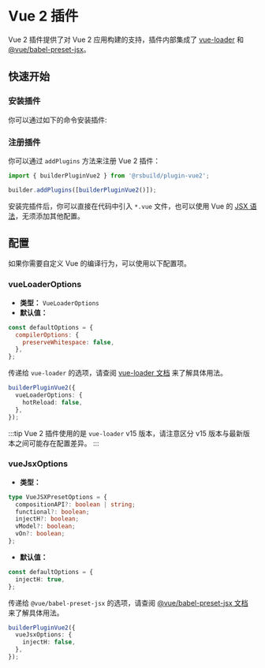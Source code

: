 # Vue 2 插件

Vue 2 插件提供了对 Vue 2 应用构建的支持，插件内部集成了 [vue-loader](https://vue-loader.vuejs.org/) 和 [@vue/babel-preset-jsx](https://github.com/vuejs/jsx-vue2)。

## 快速开始

### 安装插件

你可以通过如下的命令安装插件:


<PackageManagerTabs command="add @rsbuild/plugin-vue2 -D" />

### 注册插件

你可以通过 `addPlugins` 方法来注册 Vue 2 插件：

```js
import { builderPluginVue2 } from '@rsbuild/plugin-vue2';

builder.addPlugins([builderPluginVue2()]);
```

安装完插件后，你可以直接在代码中引入 `*.vue` 文件，也可以使用 Vue 的 [JSX 语法](https://github.com/vuejs/jsx-vue2)，无须添加其他配置。

## 配置

如果你需要自定义 Vue 的编译行为，可以使用以下配置项。

### vueLoaderOptions

- **类型：** `VueLoaderOptions`
- **默认值：**

```js
const defaultOptions = {
  compilerOptions: {
    preserveWhitespace: false,
  },
};
```

传递给 `vue-loader` 的选项，请查阅 [vue-loader 文档](https://vue-loader.vuejs.org/) 来了解具体用法。

```ts
builderPluginVue2({
  vueLoaderOptions: {
    hotReload: false,
  },
});
```

:::tip
Vue 2 插件使用的是 `vue-loader` v15 版本，请注意区分 v15 版本与最新版本之间可能存在配置差异。
:::

### vueJsxOptions

- **类型：**

```ts
type VueJSXPresetOptions = {
  compositionAPI?: boolean | string;
  functional?: boolean;
  injectH?: boolean;
  vModel?: boolean;
  vOn?: boolean;
};
```

- **默认值：**

```ts
const defaultOptions = {
  injectH: true,
};
```

传递给 `@vue/babel-preset-jsx` 的选项，请查阅 [@vue/babel-preset-jsx 文档](https://github.com/vuejs/jsx-vue2) 来了解具体用法。

```ts
builderPluginVue2({
  vueJsxOptions: {
    injectH: false,
  },
});
```
